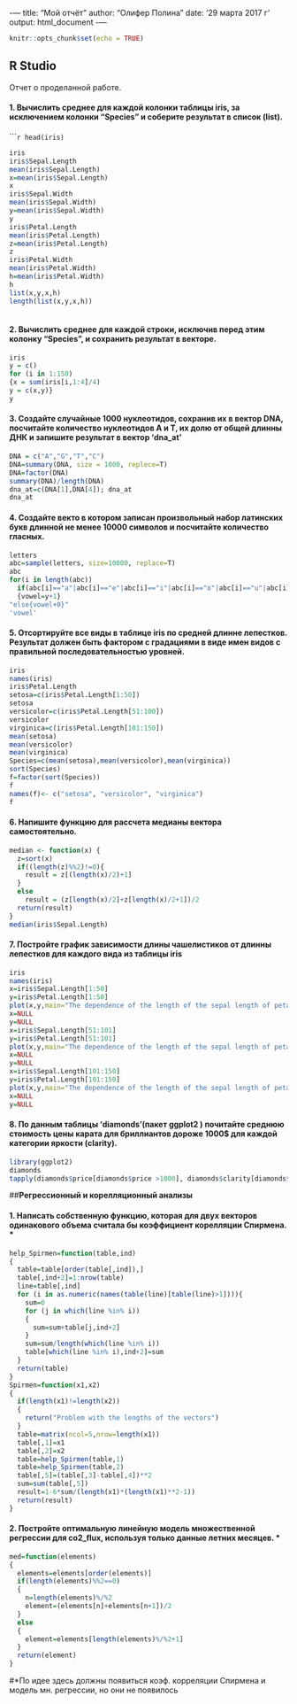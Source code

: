 -— 
title: "Мой отчёт" 
author: "Олифер Полина" 
date: '29 марта 2017 г ' 
output: html_document 
-— 


```r
knitr::opts_chunk$set(echo = TRUE) 
``` 

## R Studio 

Отчет о проделанной работе. 

#### 1. Вычислить среднее для каждой колонки таблицы iris, за исключением колонки “Species” и соберите результат в список (list). 

``````r
head(iris) 
``` 
```r
iris
iris$Sepal.Length
mean(iris$Sepal.Length)
x=mean(iris$Sepal.Length)
x
iris$Sepal.Width
mean(iris$Sepal.Width)
y=mean(iris$Sepal.Width)
y
iris$Petal.Length
mean(iris$Petal.Length)
z=mean(iris$Petal.Length)
z
iris$Petal.Width
mean(iris$Petal.Width)
h=mean(iris$Petal.Width)
h
list(x,y,x,h)
length(list(x,y,x,h)) 
 
``` 

#### 2. Вычислить среднее для каждой строки, исключив перед этим колонку “Species”, и сохранить результат в векторе. 

```r
iris
y = c()
for (i in 1:150)
{x = sum(iris[i,1:4]/4) 
y = c(x,y)}
y

``` 

#### 3. Создайте случайные 1000 нуклеотидов, сохранив их в вектор DNA, посчитайте количество нуклеотидов A и T, их долю от общей длинны ДНК и запишите результат в вектор ‘dna_at’ 

```r
DNA = c("A","G","T","C")
DNA=summary(DNA, size = 1000, replece=T)
DNA=factor(DNA)
summary(DNA)/length(DNA)
dna_at=c(DNA[1],DNA[4]); dna_at
dna_at 

``` 
#### 4. Создайте векто в котором записан произвольный набор латинских букв длинной не менее 10000 символов и посчитайте количество гласных. 
```r
letters 
abc=sample(letters, size=10000, replace=T) 
abc 
for(i in length(abc)) 
  if(abc[i]=="a"|abc[i]=="e"|abc[i]=="i"|abc[i]=="o"|abc[i]=="u"|abc[i]=="y") 
  {vowel=y+1} 
"else{vowel+0}" 
'vowel' 

```
#### 5. Отсортируйте все виды в таблице iris по средней длинне лепестков. Результат должен быть фактором с градациями в виде имен видов с правильной последовательностью уровней.

```r
iris
names(iris)
iris$Petal.Length
setosa=c(iris$Petal.Length[1:50])
setosa
versicolor=c(iris$Petal.Length[51:100])
versicolor
virginica=c(iris$Petal.Length[101:150])
mean(setosa)
mean(versicolor)
mean(virginica)
Species=c(mean(setosa),mean(versicolor),mean(virginica))
sort(Species)
f=factor(sort(Species))
f
names(f)<- c("setosa", "versicolor", "virginica")
f 

```

#### 6. Напишите функцию для рассчета медианы вектора самостоятельно. 

```r
median <- function(x) {
  z=sort(x)
  if((length(z)%%2)!=0){
    result = z[(length(x)/2)+1]
  }
  else
    result = (z[length(x)/2]+z[length(x)/2+1])/2
  return(result)
}
median(iris$Sepal.Length)

```

#### 7. Постройте график зависимости длины чашелистиков от длинны лепестков для каждого вида из таблицы iris 

```r
iris
names(iris)
x=iris$Sepal.Length[1:50]
y=iris$Petal.Length[1:50]
plot(x,y,main="The dependence of the length of the sepal length of petal to form setosa", xlab="Sepal.Length",ylab="$Petal.Length", col="purple")
x=NULL
y=NULL
x=iris$Sepal.Length[51:101]
y=iris$Petal.Length[51:101]
plot(x,y,main="The dependence of the length of the sepal length of petal to form versicolor", xlab="Sepal.Length",ylab="$Petal.Length", col="red")
x=NULL
y=NULL
x=iris$Sepal.Length[101:150]
y=iris$Petal.Length[101:150]
plot(x,y,main="The dependence of the length of the sepal length of petal to form virginica", xlab="Sepal.Length",ylab="$Petal.Length", col="orange")
x=NULL
y=NULL

```

#### 8. По данным таблицы ‘diamonds’(пакет ggplot2 ) почитайте среднюю стоимость цены карата для бриллиантов дороже 1000$ для каждой категории яркости (clarity). 

```r
library(ggplot2) 
diamonds
tapply(diamonds$price[diamonds$price >1000], diamonds$clarity[diamonds$price >1000], mean) 

```

##**Регрессионный и корелляционный анализы** 

#### 1. Написать собственную функцию, которая для двух векторов одинакового объема считала бы коэффициент корелляции Спирмена. *


```r
help_Spirmen=function(table,ind)
{
  table=table[order(table[,ind]),]
  table[,ind+2]=1:nrow(table)
  line=table[,ind]
  for (i in as.numeric(names(table(line)[table(line)>1]))){
    sum=0
    for (j in which(line %in% i))
    {
      sum=sum+table[j,ind+2]
    }
    sum=sum/length(which(line %in% i))
    table[which(line %in% i),ind+2]=sum
  }
  return(table)
}
Spirmen=function(x1,x2)
{
  if(length(x1)!=length(x2))
  {
    return("Problem with the lengths of the vectors")
  }
  table=matrix(ncol=5,nrow=length(x1))
  table[,1]=x1
  table[,2]=x2
  table=help_Spirmen(table,1)
  table=help_Spirmen(table,2)
  table[,5]=(table[,3]-table[,4])**2
  sum=sum(table[,5])
  result=1-6*sum/(length(x1)*(length(x1)**2-1))
  return(result)  
}

```

#### 2. Постройте оптимальную линейную модель множественной регрессии для co2_flux, используя только данные летних месяцев. *

```r
med=function(elements)
{
  elements=elements[order(elements)]
  if(length(elements)%%2==0)
  {
    n=length(elements)%/%2
    element=(elements[n]+elements[n+1])/2
  }
  else
  {
    element=elements[length(elements)%/%2+1]
  }
  return(element)
}


```

#*По идее здесь должны появиться коэф. корреляции Спирмена и модель мн. регрессии, но они не появилось


